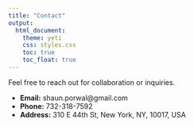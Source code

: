 ```yaml
---
title: "Contact"
output: 
  html_document:
    theme: yeti
    css: styles.css
    toc: true
    toc_float: true
---
```


Feel free to reach out for collaboration or inquiries.

<div class="contact-details">
- **Email:** shaun.porwal@gmail.com  
- **Phone:** 732-318-7592  
- **Address:** 310 E 44th St, New York, NY, 10017, USA  
</div>
